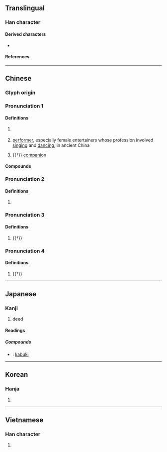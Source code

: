 {{character info/new}}
==Translingual==

===Han character===
{{Han char|rn=9|rad=人|as=04|sn=6|four=24247|canj=OJE|ids=⿰亻支}}

====Derived characters====
* {{l|mul|[[𩛑]]}}

====References====
{{Han ref|kx=0095.210|dkj=00436|dj=0202.050|hdz=10119.020|uh=4F0E}}

----

==Chinese==
{{zh-forms}}

===Glyph origin===
{{Han etym}}

===Pronunciation 1===
{{zh-pron
|m=jì
|c=gei6
|h=pfs=
|md=
|mn=
|w=
|mc=2
|oc=1,3
|cat=n
}}

====Definitions====
{{zh-hanzi}}

# {{lb|zh|literary}} {{zh-alt-form|技|[[skill]]}}
#: {{zh-x|伎倆{liǎng}|underhanded trick; dishonest tactic}}
# {{lb|zh|historical}} [[performer]], especially female entertainers whose profession involved [[singing]] and [[dancing]], in ancient China
# {{†}} [[companion]]

====Compounds====
{{zh-der|女伎|伎館|司空伎倆|伎癢|展伎|家伎|坐部伎|伎倆|伎坊|敏於伎|油花伎倆|故伎重演|本等伎倆|歌伎|材伎|歌舞伎|薄伎|鬼魅伎倆|鬼蜮伎倆|繩伎}}

===Pronunciation 2===
{{zh-pron
|m=qí
|c=kei4
|h=pfs=
|md=
|mn=
|w=
|mc=1
|oc=n,2
|cat=a
}}

====Definitions====
{{zh-hanzi}}

# {{zh-only|伎伎}}

===Pronunciation 3===
{{zh-pron
|m=zhì
|c=
|h=pfs=
|md=
|mn=
|w=
|mc=3
|oc=n,1
|cat=v
}}

====Definitions====
{{zh-hanzi}}

# {{†}} {{zh-alt-form|忮}}

===Pronunciation 4===
{{zh-pron
|m=qì
|c=
|h=pfs=
|md=
|mn=
|w=
|cat=v
}}

====Definitions====
{{zh-hanzi}}

# {{†}} {{zh-alt-form|𢺵}}

----

==Japanese==

===Kanji===
{{ja-kanji|grade=|rs=人04}}

# deed

====Readings====
{{ja-readings
|on=き, ぎ
|kun=わざ-
}}

=====Compounds=====
* {{ja-r|歌舞伎|かぶき}}: [[kabuki]]

----

==Korean==

===Hanja===
{{ko-hanja|hangeul=[[기]]|rv=gi|mr=ki}}

# {{defn|lang=ko|sort=人04}}

----

==Vietnamese==

===Han character===
{{vi-hantu|[[kĩ]]|rs=人04}}

# {{defn|lang=vi|sort=人04}}